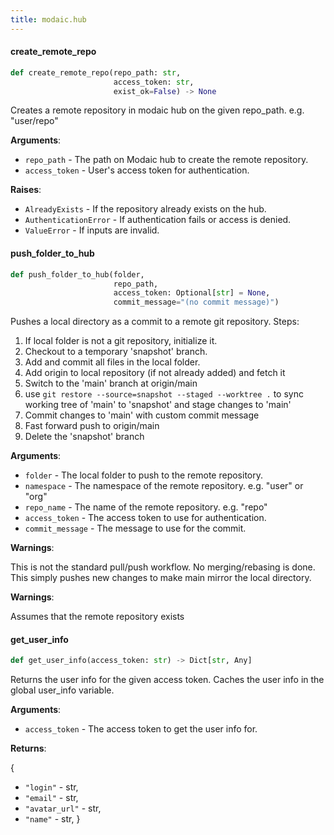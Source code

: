```yaml
---
title: modaic.hub
---
```


#### create\_remote\_repo

```python
def create_remote_repo(repo_path: str,
                       access_token: str,
                       exist_ok=False) -> None
```

Creates a remote repository in modaic hub on the given repo_path. e.g. &quot;user/repo&quot;

**Arguments**:

- `repo_path` - The path on Modaic hub to create the remote repository.
- `access_token` - User&#x27;s access token for authentication.
  
  

**Raises**:

- `AlreadyExists` - If the repository already exists on the hub.
- `AuthenticationError` - If authentication fails or access is denied.
- `ValueError` - If inputs are invalid.

#### push\_folder\_to\_hub

```python
def push_folder_to_hub(folder,
                       repo_path,
                       access_token: Optional[str] = None,
                       commit_message="(no commit message)")
```

Pushes a local directory as a commit to a remote git repository.
Steps:
1. If local folder is not a git repository, initialize it.
2. Checkout to a temporary &#x27;snapshot&#x27; branch.
3. Add and commit all files in the local folder.
4. Add origin to local repository (if not already added) and fetch it
5. Switch to the &#x27;main&#x27; branch at origin/main
6. use `git restore --source=snapshot --staged --worktree .` to sync working tree of &#x27;main&#x27; to &#x27;snapshot&#x27; and stage changes to &#x27;main&#x27;
7. Commit changes to &#x27;main&#x27; with custom commit message
8. Fast forward push to origin/main
9. Delete the &#x27;snapshot&#x27; branch

**Arguments**:

- `folder` - The local folder to push to the remote repository.
- `namespace` - The namespace of the remote repository. e.g. &quot;user&quot; or &quot;org&quot;
- `repo_name` - The name of the remote repository. e.g. &quot;repo&quot;
- `access_token` - The access token to use for authentication.
- `commit_message` - The message to use for the commit.
  

**Warnings**:

  This is not the standard pull/push workflow. No merging/rebasing is done.
  This simply pushes new changes to make main mirror the local directory.
  

**Warnings**:

  Assumes that the remote repository exists

#### get\_user\_info

```python
def get_user_info(access_token: str) -> Dict[str, Any]
```

Returns the user info for the given access token.
Caches the user info in the global user_info variable.

**Arguments**:

- `access_token` - The access token to get the user info for.
  

**Returns**:

  {
- `"login"` - str,
- `"email"` - str,
- `"avatar_url"` - str,
- `"name"` - str,
  }


